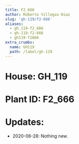 ```yaml
---
title: F2_666
author: Roberto Villegas-Diaz
slug: 'gh-119/f2-666'
aliases:
  - gh_119-f2_666
  - gh-119-f2-666
  - gh119-f2666
extra_crumbs:
  name: GH119
  path: /label/gh-119
---
```


# **House**: GH_119
# **Plant ID**: F2_666
# **Updates**: 
 - 2020-06-28: Nothing new.
